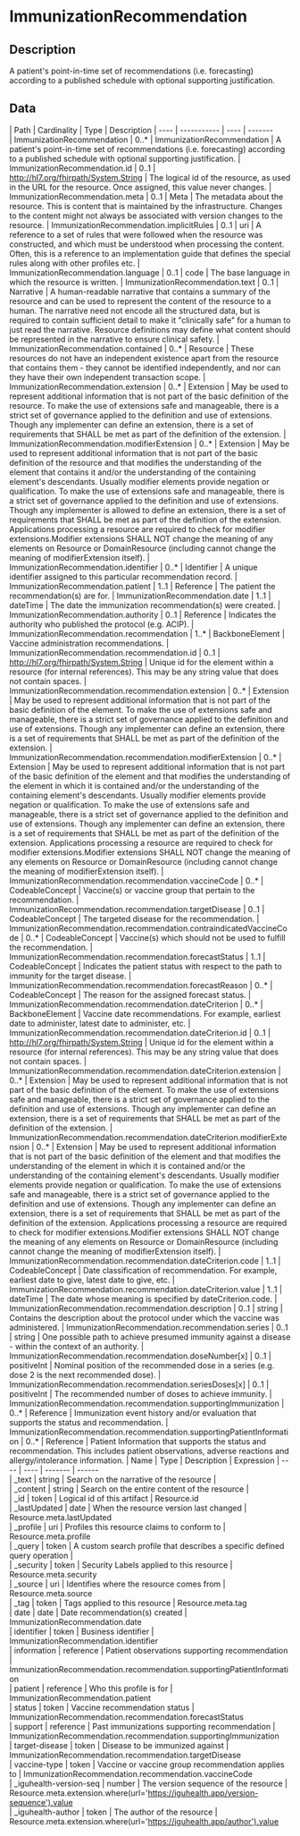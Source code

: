 
  # ImmunizationRecommendation
 ## Description 
 A patient's point-in-time set of recommendations (i.e. forecasting) according to a published schedule with optional supporting justification. 

  ## Data
  <Tabs> <TabItem value="structure" label="Structure">
   | Path | Cardinality | Type | Description
  | ---- | ----------- | ---- | -------  
 | ImmunizationRecommendation | 0..* | ImmunizationRecommendation | A patient's point-in-time set of recommendations (i.e. forecasting) according to a published schedule with optional supporting justification. 
 | ImmunizationRecommendation.id | 0..1 | http://hl7.org/fhirpath/System.String | The logical id of the resource, as used in the URL for the resource. Once assigned, this value never changes. 
 | ImmunizationRecommendation.meta | 0..1 | Meta | The metadata about the resource. This is content that is maintained by the infrastructure. Changes to the content might not always be associated with version changes to the resource. 
 | ImmunizationRecommendation.implicitRules | 0..1 | uri | A reference to a set of rules that were followed when the resource was constructed, and which must be understood when processing the content. Often, this is a reference to an implementation guide that defines the special rules along with other profiles etc. 
 | ImmunizationRecommendation.language | 0..1 | code | The base language in which the resource is written. 
 | ImmunizationRecommendation.text | 0..1 | Narrative | A human-readable narrative that contains a summary of the resource and can be used to represent the content of the resource to a human. The narrative need not encode all the structured data, but is required to contain sufficient detail to make it "clinically safe" for a human to just read the narrative. Resource definitions may define what content should be represented in the narrative to ensure clinical safety. 
 | ImmunizationRecommendation.contained | 0..* | Resource | These resources do not have an independent existence apart from the resource that contains them - they cannot be identified independently, and nor can they have their own independent transaction scope. 
 | ImmunizationRecommendation.extension | 0..* | Extension | May be used to represent additional information that is not part of the basic definition of the resource. To make the use of extensions safe and manageable, there is a strict set of governance  applied to the definition and use of extensions. Though any implementer can define an extension, there is a set of requirements that SHALL be met as part of the definition of the extension. 
 | ImmunizationRecommendation.modifierExtension | 0..* | Extension | May be used to represent additional information that is not part of the basic definition of the resource and that modifies the understanding of the element that contains it and/or the understanding of the containing element's descendants. Usually modifier elements provide negation or qualification. To make the use of extensions safe and manageable, there is a strict set of governance applied to the definition and use of extensions. Though any implementer is allowed to define an extension, there is a set of requirements that SHALL be met as part of the definition of the extension. Applications processing a resource are required to check for modifier extensions.Modifier extensions SHALL NOT change the meaning of any elements on Resource or DomainResource (including cannot change the meaning of modifierExtension itself). 
 | ImmunizationRecommendation.identifier | 0..* | Identifier | A unique identifier assigned to this particular recommendation record. 
 | ImmunizationRecommendation.patient | 1..1 | Reference | The patient the recommendation(s) are for. 
 | ImmunizationRecommendation.date | 1..1 | dateTime | The date the immunization recommendation(s) were created. 
 | ImmunizationRecommendation.authority | 0..1 | Reference | Indicates the authority who published the protocol (e.g. ACIP). 
 | ImmunizationRecommendation.recommendation | 1..* | BackboneElement | Vaccine administration recommendations. 
 | ImmunizationRecommendation.recommendation.id | 0..1 | http://hl7.org/fhirpath/System.String | Unique id for the element within a resource (for internal references). This may be any string value that does not contain spaces. 
 | ImmunizationRecommendation.recommendation.extension | 0..* | Extension | May be used to represent additional information that is not part of the basic definition of the element. To make the use of extensions safe and manageable, there is a strict set of governance  applied to the definition and use of extensions. Though any implementer can define an extension, there is a set of requirements that SHALL be met as part of the definition of the extension. 
 | ImmunizationRecommendation.recommendation.modifierExtension | 0..* | Extension | May be used to represent additional information that is not part of the basic definition of the element and that modifies the understanding of the element in which it is contained and/or the understanding of the containing element's descendants. Usually modifier elements provide negation or qualification. To make the use of extensions safe and manageable, there is a strict set of governance applied to the definition and use of extensions. Though any implementer can define an extension, there is a set of requirements that SHALL be met as part of the definition of the extension. Applications processing a resource are required to check for modifier extensions.Modifier extensions SHALL NOT change the meaning of any elements on Resource or DomainResource (including cannot change the meaning of modifierExtension itself). 
 | ImmunizationRecommendation.recommendation.vaccineCode | 0..* | CodeableConcept | Vaccine(s) or vaccine group that pertain to the recommendation. 
 | ImmunizationRecommendation.recommendation.targetDisease | 0..1 | CodeableConcept | The targeted disease for the recommendation. 
 | ImmunizationRecommendation.recommendation.contraindicatedVaccineCode | 0..* | CodeableConcept | Vaccine(s) which should not be used to fulfill the recommendation. 
 | ImmunizationRecommendation.recommendation.forecastStatus | 1..1 | CodeableConcept | Indicates the patient status with respect to the path to immunity for the target disease. 
 | ImmunizationRecommendation.recommendation.forecastReason | 0..* | CodeableConcept | The reason for the assigned forecast status. 
 | ImmunizationRecommendation.recommendation.dateCriterion | 0..* | BackboneElement | Vaccine date recommendations.  For example, earliest date to administer, latest date to administer, etc. 
 | ImmunizationRecommendation.recommendation.dateCriterion.id | 0..1 | http://hl7.org/fhirpath/System.String | Unique id for the element within a resource (for internal references). This may be any string value that does not contain spaces. 
 | ImmunizationRecommendation.recommendation.dateCriterion.extension | 0..* | Extension | May be used to represent additional information that is not part of the basic definition of the element. To make the use of extensions safe and manageable, there is a strict set of governance  applied to the definition and use of extensions. Though any implementer can define an extension, there is a set of requirements that SHALL be met as part of the definition of the extension. 
 | ImmunizationRecommendation.recommendation.dateCriterion.modifierExtension | 0..* | Extension | May be used to represent additional information that is not part of the basic definition of the element and that modifies the understanding of the element in which it is contained and/or the understanding of the containing element's descendants. Usually modifier elements provide negation or qualification. To make the use of extensions safe and manageable, there is a strict set of governance applied to the definition and use of extensions. Though any implementer can define an extension, there is a set of requirements that SHALL be met as part of the definition of the extension. Applications processing a resource are required to check for modifier extensions.Modifier extensions SHALL NOT change the meaning of any elements on Resource or DomainResource (including cannot change the meaning of modifierExtension itself). 
 | ImmunizationRecommendation.recommendation.dateCriterion.code | 1..1 | CodeableConcept | Date classification of recommendation.  For example, earliest date to give, latest date to give, etc. 
 | ImmunizationRecommendation.recommendation.dateCriterion.value | 1..1 | dateTime | The date whose meaning is specified by dateCriterion.code. 
 | ImmunizationRecommendation.recommendation.description | 0..1 | string | Contains the description about the protocol under which the vaccine was administered. 
 | ImmunizationRecommendation.recommendation.series | 0..1 | string | One possible path to achieve presumed immunity against a disease - within the context of an authority. 
 | ImmunizationRecommendation.recommendation.doseNumber[x] | 0..1 | positiveInt | Nominal position of the recommended dose in a series (e.g. dose 2 is the next recommended dose). 
 | ImmunizationRecommendation.recommendation.seriesDoses[x] | 0..1 | positiveInt | The recommended number of doses to achieve immunity. 
 | ImmunizationRecommendation.recommendation.supportingImmunization | 0..* | Reference | Immunization event history and/or evaluation that supports the status and recommendation. 
 | ImmunizationRecommendation.recommendation.supportingPatientInformation | 0..* | Reference | Patient Information that supports the status and recommendation.  This includes patient observations, adverse reactions and allergy/intolerance information. 
</TabItem>
 <TabItem value="searchparameter" label="Search Parameters">
   | Name | Type | Description  | Expression 
    | ---- | ---- | ------- | ------  
 | _text | string | Search on the narrative of the resource |   
 | _content | string | Search on the entire content of the resource |   
 | _id | token | Logical id of this artifact | Resource.id  
 | _lastUpdated | date | When the resource version last changed | Resource.meta.lastUpdated  
 | _profile | uri | Profiles this resource claims to conform to | Resource.meta.profile  
 | _query | token | A custom search profile that describes a specific defined query operation |   
 | _security | token | Security Labels applied to this resource | Resource.meta.security  
 | _source | uri | Identifies where the resource comes from | Resource.meta.source  
 | _tag | token | Tags applied to this resource | Resource.meta.tag  
 | date | date | Date recommendation(s) created | ImmunizationRecommendation.date  
 | identifier | token | Business identifier | ImmunizationRecommendation.identifier  
 | information | reference | Patient observations supporting recommendation | ImmunizationRecommendation.recommendation.supportingPatientInformation  
 | patient | reference | Who this profile is for | ImmunizationRecommendation.patient  
 | status | token | Vaccine recommendation status | ImmunizationRecommendation.recommendation.forecastStatus  
 | support | reference | Past immunizations supporting recommendation | ImmunizationRecommendation.recommendation.supportingImmunization  
 | target-disease | token | Disease to be immunized against | ImmunizationRecommendation.recommendation.targetDisease  
 | vaccine-type | token | Vaccine  or vaccine group recommendation applies to | ImmunizationRecommendation.recommendation.vaccineCode  
 | _iguhealth-version-seq | number | The version sequence of the resource | Resource.meta.extension.where(url='https://iguhealth.app/version-sequence').value  
 | _iguhealth-author | token | The author of the resource | Resource.meta.extension.where(url='https://iguhealth.app/author').value  

</TabItem>
</Tabs>